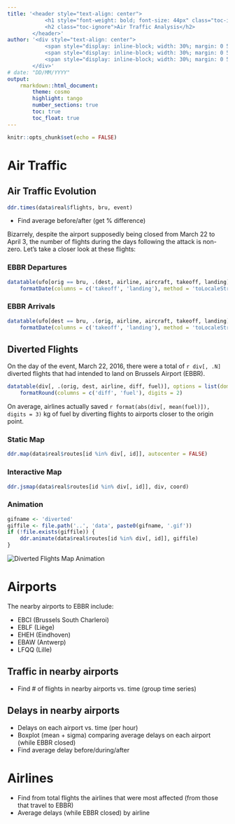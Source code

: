 ```yaml
---
title: '<header style="text-align: center">
			<h1 style="font-weight: bold; font-size: 44px" class="toc-ignore">2016 Brussels Bombings</h1>
			<h2 class="toc-ignore">Air Traffic Analysis</h2>
		</header>'
author: '<div style="text-align: center">
			<span style="display: inline-block; width: 30%; margin: 0 5px">[Ramiro Balado Ordax](https://github.com/Qjammer)</span>
			<span style="display: inline-block; width: 30%; margin: 0 5px">[Alejandro Hernández Rubio](https://github.com/Shyryuu)</span>
			<span style="display: inline-block; width: 30%; margin: 0 5px">[Pol Mesalles Ripoll](https://github.com/polmes)</span>
		</div>'
# date: "DD/MM/YYYY"
output:
    rmarkdown::html_document:
        theme: cosmo
        highlight: tango
        number_sections: true
        toc: true
        toc_float: true
---
```


```r
knitr::opts_chunk$set(echo = FALSE)
```

# Air Traffic

## Air Traffic Evolution {.tabset .tabset-fade}

```r
ddr.times(data$real$flights, bru, event)
```

- Find average before/after (get % difference)

Bizarrely, despite the airport supposedly being closed from March 22 to April 3, the number of flights during the days following the attack is non-zero. Let's take a closer look at these flights:

### EBBR Departures {-}

```r
datatable(ufo[orig == bru, .(dest, airline, aircraft, takeoff, landing)], options = list(dom = 'tp', columnDefs = list(list(className = 'dt-center', targets = '_all'))), colnames = c('Destination', 'Airline', 'Aircraft', 'Departure', 'Arrival')) %>%
	formatDate(columns = c('takeoff', 'landing'), method = 'toLocaleString')
```

### EBBR Arrivals {-}

```r
datatable(ufo[dest == bru, .(orig, airline, aircraft, takeoff, landing)], options = list(dom = 'tp', columnDefs = list(list(className = 'dt-center', targets = '_all'))), colnames = c('Origin', 'Airline', 'Aircraft', 'Departure', 'Arrival')) %>%
	formatDate(columns = c('takeoff', 'landing'), method = 'toLocaleString')
```

## Diverted Flights {.tabset .tabset-fade}

On the day of the event, March 22, 2016, there were a total of `r div[, .N]` diverted flights that had intended to land on Brussels Airport (EBBR).

```r
datatable(div[, .(orig, dest, airline, diff, fuel)], options = list(dom = 'tp', columnDefs = list(list(className = 'dt-center', targets = '_all'))), colnames = c('Origin', 'Destination', 'Airline', 'Distance Delta (NM)', 'Fuel Delta (kg)')) %>%
	formatRound(columns = c('diff', 'fuel'), digits = 2)
```

On average, airlines actually saved `r format(abs(div[, mean(fuel)]), digits = 3)` kg of fuel by diverting flights to airports closer to the origin point.

### Static Map {-}

```r
ddr.map(data$real$routes[id %in% div[, id]], autocenter = FALSE)
```

### Interactive Map {-}

```r
ddr.jsmap(data$real$routes[id %in% div[, id]], div, coord)
```

### Animation {-}

```r
gifname <- 'diverted'
giffile <- file.path('..', 'data', paste0(gifname, '.gif'))
if (!file.exists(giffile)) {
	ddr.animate(data$real$routes[id %in% div[, id]], giffile)
}
```
![Diverted Flights Map Animation](`r giffile`) \


# Airports

The nearby airports to EBBR include:

- EBCI (Brussels South Charleroi)
- EBLF (Liège)
- EHEH (Eindhoven)
- EBAW (Antwerp)
- LFQQ (Lille)

## Traffic in nearby airports

- Find # of flights in nearby airports vs. time (group time series)

## Delays in nearby airports

- Delays on each airport vs. time (per hour)
- Boxplot (mean + sigma) comparing average delays on each airport (while EBBR closed)
- Find average delay before/during/after

# Airlines

- Find from total flights the airlines that were most affected (from those that travel to EBBR)
- Average delays (while EBBR closed) by airline
